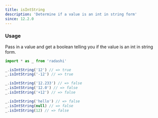 ```yaml
---
title: isIntString
description: 'Determine if a value is an int in string form'
since: 12.2.0
---
```


### Usage

Pass in a value and get a boolean telling you if the value is an int in string form.

```ts
import * as _ from 'radashi'

_.isIntString('12') // => true
_.isIntString('-12') // => true

_.isIntString('12.233') // => false
_.isIntString('12.0') // => false
_.isIntString('+12') // => false

_.isIntString('hello') // => false
_.isIntString(null) // => false
_.isIntString(12) // => false
```
